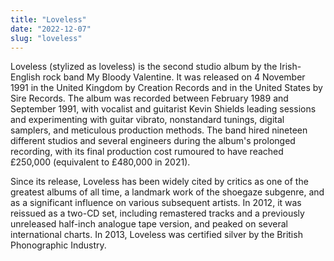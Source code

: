 ```yaml
---
title: "Loveless"
date: "2022-12-07"
slug: "loveless"
---
```


Loveless (stylized as loveless) is the second studio album by the Irish-English rock band My Bloody Valentine. It was released on 4 November 1991 in the United Kingdom by Creation Records and in the United States by Sire Records. The album was recorded between February 1989 and September 1991, with vocalist and guitarist Kevin Shields leading sessions and experimenting with guitar vibrato, nonstandard tunings, digital samplers, and meticulous production methods. The band hired nineteen different studios and several engineers during the album's prolonged recording, with its final production cost rumoured to have reached £250,000 (equivalent to £480,000 in 2021).

Since its release, Loveless has been widely cited by critics as one of the greatest albums of all time, a landmark work of the shoegaze subgenre, and as a significant influence on various subsequent artists. In 2012, it was reissued as a two-CD set, including remastered tracks and a previously unreleased half-inch analogue tape version, and peaked on several international charts. In 2013, Loveless was certified silver by the British Phonographic Industry.